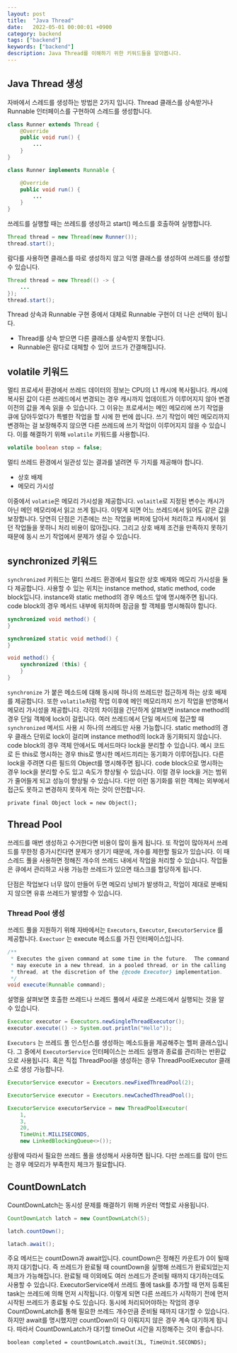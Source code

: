 ```yaml
---
layout: post
title:  "Java Thread"
date:   2022-05-01 00:00:01 +0900
category: backend
tags: ["backend"]
keywords: ["backend"]
description: Java Thread를 이해하기 위한 키워드들을 알아봅니다.
---
```


## Java Thread 생성
자바에서 스레드를 생성하는 방법은 2가지 입니다.
Thread 클래스를 상속받거나 Runnable 인터페이스를 구현하여 스레드를 생성합니다.
```java
class Runner extends Thread {
    @Override
    public void run() {
        ...
    }
}

class Runner implements Runnable {

    @Override
    public void run() {
        ...
    }
}
```

쓰레드를 실행할 때는 쓰레드를 생성하고 start() 메소드를 호출하여 실행합니다.

```java
Thread thread = new Thread(new Runner());
thread.start();
```

람다를 사용하면 클래스를 따로 생성하지 않고 익명 클래스를 생성하여 쓰레드를 생성할 수 있습니다.

```java
Thread thread = new Thread(() -> {
    ...
});
thread.start();
```

Thread 상속과 Runnable 구현 중에서 대체로 Runnable 구현이 더 나은 선택이 됩니다.
- Thread를 상속 받으면 다른 클래스를 상속받지 못합니다.
- Runnable은 람다로 대체할 수 있어 코드가 간결해집니다.


## volatile 키워드
멀티 프로세서 환경에서 쓰레드 데이터의 정보는 CPU의 L1 캐시에 복사됩니다.
캐시에 복사된 값이 다른 쓰레드에서 변경되는 경우 캐시까지 업데이트가 이루어지지 않아 변경 이전의 값을 계속 읽을 수 있습니다.
그 이유는 프로세서는 메인 메모리에 쓰기 작업을 큐에 담아두었다가 특별한 작업을 할 시에 한 번에 씁니다.
쓰기 작업이 메인 메모리까지 변경하는 걸 보장해주지 않으면 다른 쓰레드에 쓰기 작업이 이루어지지 않을 수 있습니다.
이를 해결하기 위해 `volatile` 키워드를 사용합니다.

```java
volatile boolean stop = false;
```

멀티 쓰레드 환경에서 일관성 있는 결과를 낼려면 두 가지를 제공해야 합니다.
- 상호 배제
- 메모리 가시성

이중에서 `volatie`은 메모리 가시성을 제공합니다.
`volaitle`로 지정된 변수는 캐시가 아닌 메인 메모리에서 읽고 쓰게 됩니다.
이렇게 되면 어느 쓰레드에서 읽어도 같은 값을 보장합니다.
당연히 단점은 기존에는 쓰는 작업을 버퍼에 담아서 처리하고 캐시에서 읽던 작업들을 못하니 처리 비용이 많아집니다.
그리고 상호 배제 조건을 만족하지 못하기 때문에 동시 쓰기 작업에서 문제가 생길 수 있습니다.

## synchronized 키워드
`synchronized` 키워드는 멀티 쓰레드 환경에서 필요한 상호 배제와 메모리 가시성을 둘 다 제공합니다.
사용할 수 있는 위치는 instance method, static method, code block입니다.
instance와 static method의 경우 메소드 앞에 명시해주면 됩니다.
code block의 경우 메서드 내부에 위치하며 잠금을 할 객체를 명시해줘야 합니다.


```java
synchronized void method() {
}

synchronized static void method() {
}

void method() {
    synchronized (this) {
    }
}
```

`synchronize` 가 붙은 메소드에 대해 동시에 하나의 쓰레드만 접근하게 하는 상호 배제를 제공합니다.
또한 `volatile`처럼 작업 이후에 메인 메모리까지 쓰기 작업을 반영해서 메모리 가시성을 제공합니다.
각각의 차이점을 간단하게 살펴보면 instance method의 경우 단일 객체에 lock이 걸립니다.
여러 쓰레드에서 단일 메서드에 접근할 때 `synchronized` 메서드 사용 시 하나의 쓰레드만 사용 가능합니다.
static method의 경우 클래스 단위로 lock이 걸리며 instance method의 lock과 동기화되지 않습니다.
code block의 경우 객체 안에서도 메서드마다 lock을 분리할 수 있습니다.
예시 코드로 든 this로 명시하는 경우 this로 명시한 메서드끼리는 동기화가 이루어집니다.
다른 lock을 주려면 다른 필드의 Object를 명시해주면 됩니다.
code block으로 명시하는 경우 lock을 분리할 수도 있고 속도가 향상될 수 있습니다.
이럴 경우 lock을 거는 범위가 줄어들게 되고 성능이 향상될 수 있습니다.
다만 이런 동기화를 위한 객체는 외부에서 접근도 못하고 변경하지 못하게 하는 것이 안전합니다.

```
private final Object lock = new Object();
```

## Thread Pool
쓰레드를 매번 생성하고 수거한다면 비용이 많이 들게 됩니다.
또 작업이 많아져서 쓰레드를 무한정 증가시킨다면 문제가 생기기 때문에, 개수를 제한할 필요가 있습니다.
이 때 스레드 풀을 사용하면 정해진 개수의 쓰레드 내에서 작업을 처리할 수 있습니다.
작업들은 큐에서 관리하고 사용 가능한 쓰레드가 있으면 태스크를 할당하게 됩니다.

단점은 작업보다 너무 많이 만들어 두면 메모리 낭비가 발생하고, 작업이 제대로 분배되지 않으면 유휴 쓰레드가 발생할 수 있습니다.

### Thread Pool 생성
쓰레드 풀을 지원하기 위해 자바에서는 `Executors`, `Executor`, `ExecutorService` 를 제공합니다.
`Exectuor` 는 execute 메소드를 가진 인터페이스입니다.
```java
/**
 * Executes the given command at some time in the future.  The command
 * may execute in a new thread, in a pooled thread, or in the calling
 * thread, at the discretion of the {@code Executor} implementation.
 */
void execute(Runnable command);
```
설명을 살펴보면 호출한 쓰레드나 쓰레드 풀에서 새로운 쓰레드에서 실행되는 것을 알 수 있습니다.

```java
Executor executor = Executors.newSingleThreadExecutor();
executor.execute(() -> System.out.println("Hello"));
```

`Executors` 는 쓰레드 풀 인스턴스를 생성하는 메소드들을 제공해주는 헬퍼 클래스입니다.
그 중에서 `ExecutorService` 인터페이스는 쓰레드 실행과 종료를 관리하는 반환값으로 사용됩니다.
혹은 직접 ThreadPool을 생성하는 경우 ThreadPoolExecutor 클래스로 생성 가능합니다.

```java
ExecutorService executor = Executors.newFixedThreadPool(2);

ExecutorService executor = Executors.newCachedThreadPool();

ExecutorService executorService = new ThreadPoolExecutor(
    1,
    3,
    20,
    TimeUnit.MILLISECONDS,
    new LinkedBlockingQueue<>());
```
상황에 따라서 필요한 쓰레드 풀을 생성해서 사용하면 됩니다.
다만 쓰레드를 많이 만드는 경우 메모리가 부족한지 체크가 필요합니다.

## CountDownLatch
CountDownLatch는 동시성 문제를 해결하기 위해 카운터 역할로 사용됩니다.

```java
CountDownLatch latch = new CountDownLatch(5);

latch.countDown();

latach.await();
```

주요 메서드는 countDown과 await입니다. countDown은 정해진 카운트가 0이 될때까지 대기합니다.
즉 쓰레드가 완료될 때 countDown을 실행해 쓰레드가 완료되었는지 체크가 가능해집니다.
완료될 때 이외에도 여러 쓰레드가 준비될 때까지 대기하는데도 사용할 수 있습니다.
ExecutorService에서 쓰레드 풀에 task를 추가할 때 먼저 등록된 task는 쓰레드에 의해 먼저 시작됩니다.
이렇게 되면 다른 쓰레드가 시작하기 전에 먼저 시작된 쓰레드가 종료될 수도 있습니다.
동시에 처리되어야하는 작업의 경우 CountDownLatch를 통해 필요한 쓰레드 개수만큼 준비될 때까지 대기할 수 있습니다.
하지만 await를 명시했지만 countDown이 다 이뤄지지 않은 경우 계속 대기하게 됩니다.
따라서 CountDownLatch가 대기할 timeOut 시간을 지정해주는 것이 좋습니다.

```
boolean completed = countDownLatch.await(3L, TimeUnit.SECONDS);
```